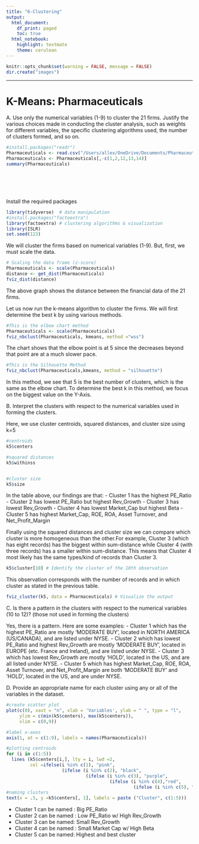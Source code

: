 ---
title: "6-Clustering"
output:
  html_document:
    df_print: paged
    toc: true
  html_notebook:
    highlight: textmate
    theme: cerulean
---

```{r setup, include=FALSE}
knitr::opts_chunk$set(warning = FALSE, message = FALSE)
dir.create("images")
```

***

# K-Means: Pharmaceuticals

A. Use only the numerical variables (1-9) to cluster the 21 firms. Justify the various choices made in conducting the cluster analysis, such as weights for different variables, the specific clustering algorithms used, the number of clusters formed, and so on.
```{r}
#install.packages("readr")
Pharmaceuticals <- read.csv("/Users/allex/OneDrive/Documents/Pharmaceuticals.csv", header = TRUE)
Pharmaceuticals <- Pharmaceuticals[,-c(1,2,12,13,14)]
summary(Pharmaceuticals)







```

Install the required packages
```{r}
library(tidyverse)  # data manipulation
#install.packages("factoextra") 
library(factoextra) # clustering algorithms & visualization
library(ISLR)
set.seed(123)


```

We will cluster the firms based on numerical variables (1-9). But, first, we must scale the data.
```{r}
# Scaling the data frame (z-score) 
Pharmaceuticals <- scale(Pharmaceuticals)
distance <- get_dist(Pharmaceuticals)
fviz_dist(distance)

```
The above graph shows the distance between the financial data of the 21 firms. 


Let us now run the k-means algorithm to cluster the firms.
We will first determine the best k by using various methods.

```{r}
#This is the elbow chart method
Pharmaceuticals <- scale(Pharmaceuticals)
fviz_nbclust(Pharmaceuticals, kmeans, method ="wss")

```
The chart shows that the elbow point is at 5 since the decreases beyond that point are at a much slower pace. 


```{r}
#This is the Silhouette Method
fviz_nbclust(Pharmaceuticals,kmeans, method = "silhouette")

```
In this method, we see that 5 is the best number of clusters, which is the same as the elbow chart. To determine the best k in this method, we focus on the biggest value on the Y-Axis. 


B. Interpret the clusters with respect to the numerical variables used in forming the clusters.

Here, we use cluster centroids, squared distances, and cluster size using k=5
```{r}
#centroids
k5$centers

#squared distances
k5$withinss


#cluster size
k5$size
```
In the table above, our findings are that:
- Cluster 1 has the highest PE_Ratio
- Cluster 2 has lowest PE_Ratio but highest Rev_Growth
- Cluster 3 has lowest Rev_Growth
- Cluster 4 has lowest Market_Cap but highest Beta
- Cluster 5 has highest Market_Cap, ROE, ROA, Asset Turnover, and Net_Profit_Margin

Finally using the squared distances and cluster size we can compare which cluster is more homogeneous than the other.For example, Cluster 3 (which has eight records) has the biggest within sum-distance while Cluster 4 (with three records) has a smaller within sum-distance. This means that Cluster 4 most likely has the same types/kind of records than Cluster 3.

```{r}

k5$cluster[10] # Identify the cluster of the 10th observation 
```
This observation corresponds with the number of records and in which cluster as stated in the previous table.

```{r}

fviz_cluster(k5, data = Pharmaceuticals) # Visualize the output
```
C. Is there a pattern in the clusters with respect to the numerical variables (10 to 12)? (those not used in forming the clusters)
 
Yes, there is a pattern. Here are some examples:
- Cluster 1 which has the highest PE_Ratio are mostly 'MODERATE BUY', located in NORTH AMERICA (US/CANADA), and are listed under NYSE.
- Cluster 2 which has lowest PE_Ratio and highest Rev_Growth are mostly 'MODERATE BUY', located in EUROPE (etc. France and Ireland), and are listed under NYSE.
- Cluster 3 which has lowest Rev_Growth are mostly 'HOLD', located in the US, and are all listed under NYSE.
- Cluster 5 which has highest Market_Cap, ROE, ROA, Asset Turnover, and Net_Profit_Margin are both 'MODERATE BUY' and 'HOLD', located in the US, and are under NYSE.


D. Provide an appropriate name for each cluster using any or all of the variables in the dataset.

```{r}
#create scatter plot
plot(c(0), xaxt = "n", xlab = 'Variables', ylab = " ", type = "l",
     ylim = c(min(k5$centers), max(k5$centers)),
     xlim = c(0,9))

#label x-axes
axis(1, at = c(1:9), labels = names(Pharmaceuticals))

#plotting centroids
for (i in c(1:5))
  lines (k5$centers[i,], lty = i, lwd =2,
         col =ifelse(i %in% c(1), "pink",
                     (ifelse (i %in% c(2), "black",
                              (ifelse (i %in% c(3), "purple",
                                       (ifelse (i %in% c(4),"red",
                                                (ifelse (i %in% c(5), "green"))))))))))
#naming clusters
text(x = .5, y =k5$centers[, 1], labels = paste ("Cluster", c(1:5)))
```
- Cluster 1 can be named : Big PE_Ratio
- Cluster 2 can be named : Low PE_Ratio w/ High Rev_Growth
- Cluster 3 can be named: Small Rev_Growth
- Cluster 4 can be named : Small Market Cap w/ High Beta
- Cluster 5 can be named: Highest and best cluster